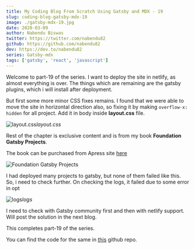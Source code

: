 ```yaml
---
title: My Coding Blog From Scratch Using Gatsby and MDX - 19
slug: coding-blog-gatsby-mdx-19
image: ./gatsby-mdx-19.jpg
date: 2020-03-09
author: Nabendu Biswas
twitter: https://twitter.com/nabendu82
github: https://github.com/nabendu82
dev: https://dev.to/nabendu82
series: Gatsby-mdx
tags: ['gatsby', 'react', 'javascript']
---
```


Welcome to part-19 of the series. I want to deploy the site in netlify, as almost everything is over. The things which are remaining are the gatsby plugins, which i will install after deployment.

But first some more minor CSS fixes remains. I found that we were able to move the site in horizontal direction also, so fixing it by making `overflow-x: hidden` for all project. Add it in body inside **layout.css** file.

![layout.css](https://res.cloudinary.com/dxkxvfo2o/image/upload/v1589895280/19-dev/1_qiowa1.png)*layout.css*

Rest of the chapter is exclusive content and is from my book **Foundation Gatsby Projects**.

The book can be purchased from Apress site <a href="https://www.apress.com/in/book/9781484265574" target="_blank" rel="noopener noreferrer">here</a>


  


<div className={styles.image__small}>

![Foundation Gatsby Projects](https://res.cloudinary.com/dxkxvfo2o/image/upload/v1609570264/Foundation_Gatsby_zilffx.jpg)

</div>

I had deployed many projects to gatsby, but none of them failed like this. So, i need to check further. On checking the logs, it failed due to some error in opt

![logs](https://res.cloudinary.com/dxkxvfo2o/image/upload/v1589895281/19-dev/15_g4hd1a.png)*logs*

I need to check with Gatsby community first and then with netlify support. Will post the solution in the next blog.

This completes part-19 of the series.

You can find the code for the same in [this](https://github.com/nabendu82/thewebdev-public) github repo.

  
